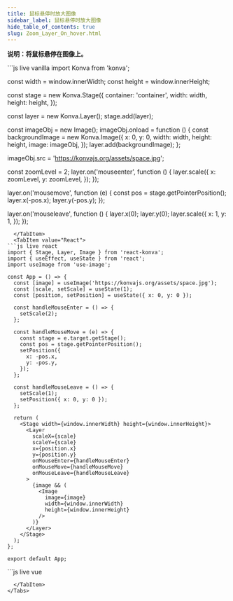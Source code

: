 ```yaml
---
title: 鼠标悬停时放大图像
sidebar_label: 鼠标悬停时放大图像
hide_table_of_contents: true
slug: Zoom_Layer_On_hover.html
---
```


**说明：将鼠标悬停在图像上。**


<Tabs>
  <TabItem value="Vanilla" default>
```js live vanilla
import Konva from 'konva';

const width = window.innerWidth;
const height = window.innerHeight;

const stage = new Konva.Stage({
  container: 'container',
  width: width,
  height: height,
});

const layer = new Konva.Layer();
stage.add(layer);

const imageObj = new Image();
imageObj.onload = function () {
  const backgroundImage = new Konva.Image({
    x: 0,
    y: 0,
    width: width,
    height: height,
    image: imageObj,
  });
  layer.add(backgroundImage);
};

imageObj.src = 'https://konvajs.org/assets/space.jpg';

const zoomLevel = 2;
layer.on('mouseenter', function () {
  layer.scale({
    x: zoomLevel,
    y: zoomLevel,
  });
});

layer.on('mousemove', function (e) {
  const pos = stage.getPointerPosition();
  layer.x(-pos.x);
  layer.y(-pos.y);
});

layer.on('mouseleave', function () {
  layer.x(0);
  layer.y(0);
  layer.scale({
    x: 1,
    y: 1,
  });
});
```
  </TabItem>
  <TabItem value="React">
```js live react
import { Stage, Layer, Image } from 'react-konva';
import { useEffect, useState } from 'react';
import useImage from 'use-image';

const App = () => {
  const [image] = useImage('https://konvajs.org/assets/space.jpg');
  const [scale, setScale] = useState(1);
  const [position, setPosition] = useState({ x: 0, y: 0 });

  const handleMouseEnter = () => {
    setScale(2);
  };

  const handleMouseMove = (e) => {
    const stage = e.target.getStage();
    const pos = stage.getPointerPosition();
    setPosition({
      x: -pos.x,
      y: -pos.y,
    });
  };

  const handleMouseLeave = () => {
    setScale(1);
    setPosition({ x: 0, y: 0 });
  };

  return (
    <Stage width={window.innerWidth} height={window.innerHeight}>
      <Layer
        scaleX={scale}
        scaleY={scale}
        x={position.x}
        y={position.y}
        onMouseEnter={handleMouseEnter}
        onMouseMove={handleMouseMove}
        onMouseLeave={handleMouseLeave}
      >
        {image && (
          <Image
            image={image}
            width={window.innerWidth}
            height={window.innerHeight}
          />
        )}
      </Layer>
    </Stage>
  );
};

export default App;
```
  </TabItem>
  <TabItem value="Vue">
```js live vue
<template>
  <v-stage :config="stageSize">
    <v-layer
      :config="{
        scaleX: scale,
        scaleY: scale,
        x: position.x,
        y: position.y
      }"
      @mouseenter="handleMouseEnter"
      @mousemove="handleMouseMove"
      @mouseleave="handleMouseLeave"
    >
      <v-image
        v-if="image"
        :config="{
          image: image,
          width: stageSize.width,
          height: stageSize.height
        }"
      />
    </v-layer>
  </v-stage>
</template>

<script setup>
import { ref, onMounted } from 'vue';
import { useImage } from 'vue-konva';

const stageSize = {
  width: window.innerWidth,
  height: window.innerHeight
};

const scale = ref(1);
const position = ref({ x: 0, y: 0 });
const [image] = useImage('https://konvajs.org/assets/space.jpg');

const handleMouseEnter = () => {
  scale.value = 2;
};

const handleMouseMove = (e) => {
  const stage = e.target.getStage();
  const pos = stage.getPointerPosition();
  position.value = {
    x: -pos.x,
    y: -pos.y
  };
};

const handleMouseLeave = () => {
  scale.value = 1;
  position.value = { x: 0, y: 0 };
};
</script>
```
  </TabItem>
</Tabs>